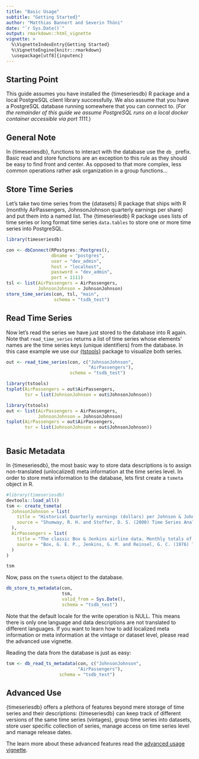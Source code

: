 ```yaml
---
title: "Basic Usage"
subtitle: "Getting Started}"
author: "Matthias Bannert and Severin Thöni"
date: "`r Sys.Date()`"
output: rmarkdown::html_vignette
vignette: >
  %\VignetteIndexEntry{Getting Started}
  %\VignetteEngine{knitr::rmarkdown}
  \usepackage[utf8]{inputenc}
---
```


## Starting Point

This guide assumes you have installed the {timeseriesdb} R package and a local PostgreSQL client library successfully. We also assume that you have a PostgreSQL database running somewhere that you can connect to. (*For the remainder of this guide we assume PostgreSQL runs on a local docker container accessible via port 1111.*)

## General Note

In {timeseriesdb}, functions to interact with the database use the `db_` prefix. 
Basic read and store functions are an exception to this rule as they should be easy to find
front and center. As opposed to that more complex, less common operations rather ask organization in a group functions... 


## Store Time Series 

Let's take two time series from the {datasets} R package that ships with R (monthly AirPassengers, JohnsonJohnson quarterly earnings per share) and put them into a named list. The {timeseriesdb} R package uses lists of time series or long format time series `data.tables` to store one or more time series into PostgreSQL. 

```r
library(timeseriesdb)

con <- dbConnect(RPostgres::Postgres(),
                 dbname = "postgres",
                 user = "dev_admin",
                 host = "localhost",
                 password = "dev_admin",
                 port = 1111)
tsl <- list(AirPassengers = AirPassengers,
            JohnsonJohnson = JohnsonJohnson)
store_time_series(con, tsl, "main",
                  schema = "tsdb_test")

```
 
## Read Time Series
 
Now let's read the series we have just stored to the database into R again. 
Note that `read_time_series` returns a list of time series whose elements' names
are the time series keys (unique identifiers) from the database. In this case
example we use our [{tstools}]() package to visualize both series. 
 
```r

out <- read_time_series(con, c("JohnsonJohnson",
                               "AirPassengers"),
                        schema = "tsdb_test")

library(tstools)
tsplot(AirPassengers = out$AirPassengers,
       tsr = list(JohnsonJohnson = out$JohnsonJohnson))
```

```r
library(tstools)
out <- list(AirPassengers = AirPassengers,
            JohnsonJohnson = JohnsonJohnson)
tsplot(AirPassengers = out$AirPassengers,
       tsr = list(JohnsonJohnson = out$JohnsonJohnson))



```



## Basic Metadata 

In {timeseriesdb}, the most basic way to store data descriptions is to assign non-translated (unlocalized) meta information at the time series level. In order to store meta information
to the database, lets first create a `tsmeta` object in R. 


```r
#library(timeseriesdb)
devtools::load_all()
tsm <- create_tsmeta(
  JohnsonJohnson = list(
    title = "Historical Quarterly earnings (dollars) per Johnson & Johnson share",
    source = "Shumway, R. H. and Stoffer, D. S. (2000) Time Series Analysis and its Applications. Second Edition. Springer. Example 1.1"  
  ),
  AirPassengers = list(
    title = "The classic Box & Jenkins airline data. Monthly totals of international airline passengers",
    source = "Box, G. E. P., Jenkins, G. M. and Reinsel, G. C. (1976) Time Series Analysis, Forecasting and Control. Third Edition. Holden-Day. Series G."
  )
)

tsm
```

Now, pass on the `tsmeta` object to the database. 


```r

db_store_ts_metadata(con,
                     tsm,
                     valid_from = Sys.Date(),
                     schema = "tsdb_test")

```
Note that the default locale for the write operation is NULL. 
This means there is only one language and data descriptions are 
not translated to different languages. If you want to learn how to add localized meta information
or meta information at the vintage or dataset level, please read the advanced use vignette. 

Reading the data from the database is just as easy: 


```r
tsm <- db_read_ts_metadata(con, c("JohnsonJohnson",
                           "AirPassengers"),
                    schema = "tsdb_test")


```



## Advanced Use

{timeseriesdb} offers a plethora of features beyond mere storage of time series and 
their descriptions: {timeseriesdb} can keep track of different versions of the 
same time series (vintages), group time series into datasets, store user specific 
collection of series, manage access on time series level and manage release dates. 

The learn more about these advanced features read the [advanced usage vignette]().









